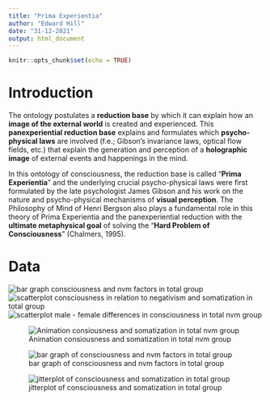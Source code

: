 ```yaml
---
title: "Prima Experientia"
author: "Edward Hill"
date: "31-12-2021"
output: html_document
---
```


```r
knitr::opts_chunk$set(echo = TRUE)
```

# **Introduction**

The ontology postulates a **reduction base** by which it can  explain how an **image of the external world** is created and experienced. This **panexperiential  reduction base** explains and formulates which **psycho-physical laws** are involved (f.e.; Gibson's invariance laws, optical flow fields, etc.) that explain the generation and perception of a **holographic image** of external events and happenings in the mind. 

In this ontology of consciousness, the reduction base is called "**Prima Experientia**" and the underlying crucial psycho-physical laws were first formulated by the late psychologist James Gibson and his work on the nature and psycho-physical mechanisms of **visual perception**. The Philosophy of Mind of Henri Bergson also plays a fundamental role in this theory of Prima Experientia and the panexperiential reduction with the **ultimate metaphysical goal** of solving the "**Hard Problem of Consciousness**" (Chalmers, 1995). 
 


# **Data**

![bar graph consciousness and nvm factors in total group](https://raw.githubusercontent.com/EdwardHill15/Data/main/Prima%20Experientia/bar2_t_earthly.png)
![scatterplot consciousness in relation to negativism and somatization in total group](https://raw.githubusercontent.com/EdwardHill15/Data/main/Prima%20Experientia/Scatter_t2_natural.png)
![scatterplot male - female differences in consciousness in total nvm group](https://raw.githubusercontent.com/EdwardHill15/Data/main/Prima%20Experientia/Scatter_t2_mf_natural.png)

![Animation consiousness and somatization in total nvm group](https://raw.githubusercontent.com/EdwardHill15/Data/main/Prima%20Experientia/consciousness_som.gif)

![bar graph of consciousness and nvm factors in total group](https://raw.githubusercontent.com/EdwardHill15/Data/main/Prima%20Experientia/boxplot_t2_natural.png)

![jitterplot of consciousness and somatization in total group](https://raw.githubusercontent.com/EdwardHill15/Data/main/Prima%20Experientia/jitter_som2.png)

